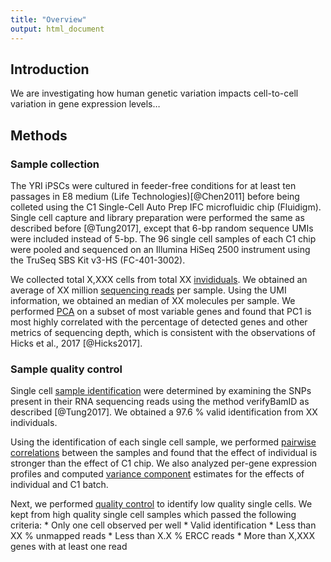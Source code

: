 ```yaml
---
title: "Overview"
output: html_document
---
```


## Introduction

We are investigating how human genetic variation impacts cell-to-cell variation
in gene expression levels...

## Methods

### Sample collection
The YRI iPSCs were cultured in feeder-free conditions for at least ten passages in E8 medium (Life Technologies)[@Chen2011] before being colleted using the C1 Single-Cell Auto Prep IFC microfluidic chip (Fluidigm).
Single cell capture and library preparation were performed the same as described before [@Tung2017], except that 6-bp random sequence UMIs were included instead of 5-bp. The 96 single cell samples of each C1 chip were pooled and sequenced on an Illumina HiSeq 2500 instrument using the TruSeq SBS Kit v3-HS (FC-401-3002).

We collected total X,XXX cells from total XX [invididuals](data-collection.html).
We obtained an average of XX million [sequencing reads](totals.html) per sample.
Using the UMI information, we obtained an median of XX molecules per sample.
We performed [PCA](pca-variable.html) on a subset of most variable genes and found that PC1 is most highly correlated with the percentage of detected genes and other metrics of sequencing depth, which is consistent with the observations of Hicks et al., 2017 [@Hicks2017].


### Sample quality control
Single cell [sample identification](identity.html) were determined by examining the SNPs present in their RNA sequencing reads using the method verifyBamID as described [@Tung2017].
We obtained a 97.6 % valid identification from XX individuals.

Using the identification of each single cell sample, we performed [pairwise correlations](correlations.html) between the samples and found that the effect of individual is stronger than the effect of C1 chip.
We also analyzed per-gene expression profiles and computed [variance component](partition.html) estimates for the effects of individual and C1 batch.

Next, we performed [quality control](qc-filter-ipsc.html) to identify low quality single cells.
We kept from high quality single cell samples which passed the following criteria:
*  Only one cell observed per well
*  Valid identification
*  Less than XX % unmapped reads
*  Less than X.X % ERCC reads
*  More than X,XXX genes with at least one read
